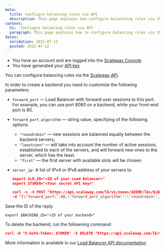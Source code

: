 ```yaml
---
meta:
  title: Confiugre balancing rules via API
  description: This page explains how configure balanching rules via the API
content:
  h1:  Confiugre balancing rules via API
  paragraph: This page explains how to configure balancing rules via the API
dates:
  validation: 2022-07-12
  posted: 2022-07-12
---
```


<Message type="requirement">

  - You have an account and are logged into the [Scaleway Console](https://console.scaleway.com/organization)
  - You have generated your [API key](/console/my-project/how-to/generate-api-key/)

</Message>


You can configure balancing rules via the [Scaleway API](https://developers.scaleway.com/en/).

In order to create a backend you need to customize the following parameters:

- `forward_port` — Load Balancer with forward user sessions to this port. For example, you can use port 8080 on a backend, while your front-end port is 80.
- `forward_port_algorithm` — string value, specifying of the following options:
  - `"roundrobin"` — new sessions are balanced equally between the backend servers;
  - `"leastconn"` — will take into account the number of active sessions, established to each of the servers, and will forward new ones to the server, which has the least.
  - `"first"` — the first server with available slots will be chosen
- `server_ip`- A list of IPv4 or IPv6 address of your servers to.

  ```json
  export $LB_ID="<ID of your Load Balancer>"
  export $TOKEN="<Your secret API key>"

  curl -s -X POST "https://api.scaleway.com/lb/v1/zones/$ZONE/lbs/$LB_ID/backends" -H "accept: application/json" -H "X-Auth-Token: $TOKEN" -H "Content-Type: application/json" \
  -d "{\"forward_port\":80,\"forward_port_algorithm\":\"roundrobin\",\"forward_protocol\":\"tcp\",\"health_check\":{\"check_delay\":2000,\"check_max_retries\":3,\"check_timeout\":1000,\"port\":80,\"tcp_config\":{}},\"name\":\"main backend\",\"send_proxy_v2\":false,\"server_ip\":[\"<REPLACE-BY-IP-OF-YOUR-SERVER1>\", \"<REPLACE-BY-IP-OF-YOUR-SERVER2>\"]}" | jq .
  ```

Save the ID of the reply.
```
export $BACKEND_ID="<ID of your backend>"
```

To delete the backend, run the followning command: 
```json
curl -H "X-Auth-Token: $TOKEN" -X DELETE "https://api.scaleway.com/lb/v1/zones/$ZONE/lbs/$LB_ID/backends/$BACKEND_ID"
```

More information is available in our [Load Balancer API documentation](https://developers.scaleway.com/en/products/lb/zoned_api/)